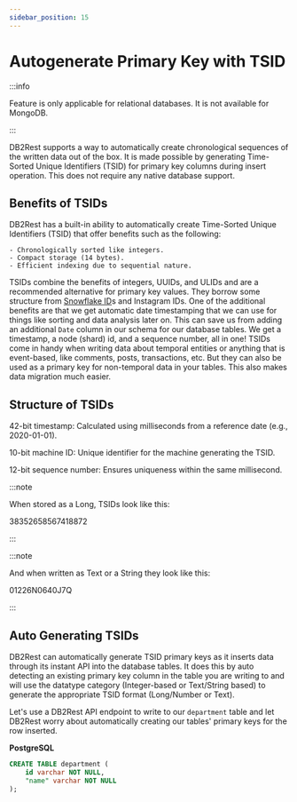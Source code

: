 ```yaml
---
sidebar_position: 15
---
```


# Autogenerate Primary Key with TSID

:::info

Feature is only applicable for relational databases. It is not available for MongoDB.

:::


DB2Rest supports a way to automatically create chronological sequences of the written data out of the box. It is made possible
by generating Time-Sorted Unique Identifiers (TSID) for primary key columns during insert operation.
This does not require any native database support.


## Benefits of TSIDs

DB2Rest has a built-in ability to automatically create Time-Sorted Unique Identifiers (TSID) that offer benefits such as the following:

    - Chronologically sorted like integers.
    - Compact storage (14 bytes).
    - Efficient indexing due to sequential nature.

TSIDs combine the benefits of integers, UUIDs, and ULIDs and are a recommended alternative for primary key values.
They borrow some structure from [Snowflake ID](https://en.wikipedia.org/wiki/Snowflake_ID)s and Instagram IDs.
One of the additional benefits are that we get automatic date timestamping that we can use for things like sorting and data analysis later on.
This can save us from adding an additional `Date` column in our schema for our database tables.
We get a timestamp, a node (shard) id, and a sequence number, all in one! TSIDs come in handy when writing data about temporal entities or
anything that is event-based, like comments, posts, transactions, etc. But they can also be used as a primary key for non-temporal data in your tables.
This also makes data migration much easier.


## Structure of TSIDs

42-bit timestamp: Calculated using milliseconds from a reference date (e.g., 2020-01-01).

10-bit machine ID: Unique identifier for the machine generating the TSID.

12-bit sequence number: Ensures uniqueness within the same millisecond.


:::note

When stored as a Long, TSIDs look like this:

38352658567418872

:::

:::note

And when written as Text or a String they look like this:

01226N0640J7Q

:::


## Auto Generating TSIDs

DB2Rest can automatically generate TSID primary keys as it inserts data through its instant API into the database tables.
It does this by auto detecting an existing primary key column in the table you are writing to and will use the datatype category (Integer-based or Text/String based)
to generate the appropriate TSID format (Long/Number or Text).


Let's use a DB2Rest API endpoint to write to our `department` table and let DB2Rest worry about automatically creating our tables' primary keys for the row inserted.


**PostgreSQL**

```sql
CREATE TABLE department (
	id varchar NOT NULL,
	"name" varchar NOT NULL
);
```

